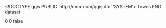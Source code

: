 <!DOCTYPE qgis PUBLIC 'http://mrcc.com/qgis.dtd' 'SYSTEM'>
<qgis version="3.20.3-Odense">
  <identifier>Towns</identifier>
  <parentidentifier></parentidentifier>
  <language>ENG</language>
  <type>dataset</type>
  <title>Towns</title>
  <abstract></abstract>
  <links/>
  <fees></fees>
  <encoding></encoding>
  <crs>
    <spatialrefsys>
      <wkt></wkt>
      <proj4></proj4>
      <srsid>0</srsid>
      <srid>0</srid>
      <authid></authid>
      <description></description>
      <projectionacronym></projectionacronym>
      <ellipsoidacronym></ellipsoidacronym>
      <geographicflag>false</geographicflag>
    </spatialrefsys>
  </crs>
  <extent/>
</qgis>
